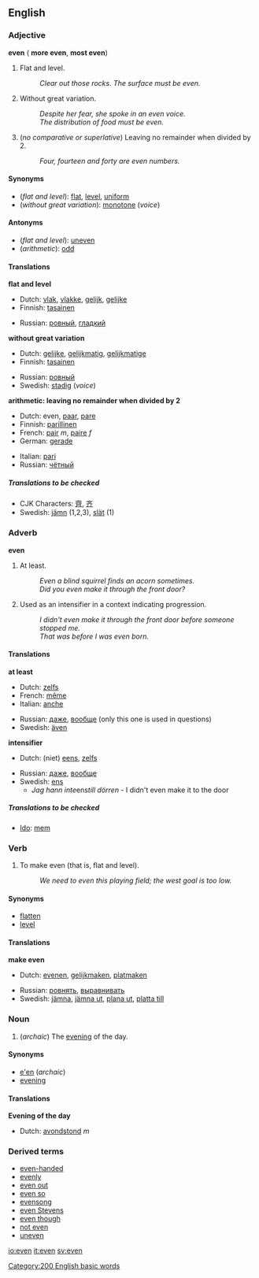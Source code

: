 ==English==
===Adjective===
'''even''' ({{compar}} '''more even''', {{superl}} '''most even''')

#<!--AdjFlat+Level-->Flat and level.
#:''Clear out those rocks.  The surface must be even.''
#<!--AdjWithoutVariation-->Without great variation.
#:''Despite her fear, she spoke in an even voice.''
#:''The distribution of food must be even.''
#<!--AdjDividableBy2-->{{arithmetic}} (''no comparative or superlative'') Leaving no remainder when divided by 2.
#: ''Four, fourteen and forty are even numbers.''

==== Synonyms ====
*<!--AdjFlat+Level-->(''flat and level''): [[flat]], [[level]], [[uniform]]
*<!--AdjWithoutVariation-->(''without great variation''): [[monotone]] (''voice'')

==== Antonyms ====
*<!--AdjFlat+Level-->(''flat and level''): [[uneven]]
*(''arithmetic''): [[odd]]

==== Translations ====
<!--AdjFlat+Level-->'''flat and level'''
{{top}}
*Dutch: [[vlak]], [[vlakke]], [[gelijk]], [[gelijke]]
*Finnish: [[tasainen]]
{{mid}}
*Russian: [[ровный]], [[гладкий]]
{{bottom}}

<!--AdjWithoutVariation-->'''without great variation'''
{{top}}
*Dutch: [[gelijke]], [[gelijkmatig]], [[gelijkmatige]]
*Finnish: [[tasainen]]
{{mid}}
*Russian: [[ровный]]
*Swedish: [[stadig]] (''voice'')
{{bottom}}

<!--AdjDividableBy2-->'''arithmetic: leaving no remainder when divided by 2'''
{{top}}
*Dutch: even, [[paar]], [[pare]]
*Finnish: [[parillinen]]
*French: [[pair#French|pair]] ''m'', [[paire]] ''f''
*German: [[gerade]]
{{mid}}
*Italian: [[pari#Italian|pari]]
*Russian: [[чётный]]
{{bottom}}

=====Translations to be checked=====
<!--Remove this section once all of the translations below have been moved into the tables above.-->
{{checktrans}}
*CJK Characters: [[齊]], [[齐]]
*Swedish: [[jämn]] (1,2,3), [[slät]] (1)

=== Adverb ===
'''even'''

#<!--AdvAtLeast-->At least.
#:''Even a blind squirrel finds an acorn sometimes.''
#:''Did you even make it through the front door?''
#<!--AdvIntensifier-->Used as an intensifier in a context indicating progression. <!-- help? -->
#:''I didn't even make it through the front door before someone stopped me.''
#:''That was before I was even born.''

==== Translations ====

<!--AdvAtLeast-->'''at least'''
{{top}}
*Dutch: [[zelfs]]
*French: [[même]]
*Italian: [[anche]]
{{mid}}
*Russian: [[даже]], [[вообще]] (only this one is used in questions)
*Swedish: [[även]]
{{bottom}}

<!--AdvIntensifier-->'''intensifier'''
{{top}}
*Dutch: (niet) [[eens]], [[zelfs]]
{{mid}}
*Russian: [[даже]], [[вообще]] 
*Swedish: [[ens#Swedish|ens]]
**''Jag hann inte ''ens'' till dörren'' - I didn't even make it to the door
{{bottom}}

=====Translations to be checked=====
<!--Remove this section once all of the translations below have been moved into the tables above.-->
{{checktrans}}
*[[Ido]]: [[mem]]

=== Verb ===
{{en-infl-reg-consonant|even||}}

#<!--VTrMakeFlat--> To make even (that is, flat and level).
#:''We need to even this playing field; the west goal is too low.''

==== Synonyms ====
<!--VTrMakeFlat-->
*[[flatten]]
*[[level]]

====Translations====

<!--VTrMakeFlat-->'''make even'''
{{top}}
*Dutch: [[evenen]], [[gelijkmaken]], [[platmaken]]
{{mid}}
*Russian: [[ровнять]], [[выравнивать]]
*Swedish: [[jämna]], [[jämna ut]], [[plana ut]], [[platta till]]
{{bottom}}

=== Noun ===
#<!--NEvening-->(''archaic'') The [[evening]] of the day.

==== Synonyms ====
<!--NEvening-->
*[[e'en]] (''archaic'')
*[[evening]]

====Translations====

<!--NEvening-->'''Evening of the day'''
{{top}}
*Dutch: [[avondstond]] ''m''
{{mid}}
{{bottom}}

===Derived terms ===
*[[even-handed]]
*[[evenly]]
*[[even out]]
*[[even so]]
*[[evensong]]
*[[even Stevens]]
*[[even though]]
*[[not even]]<!--adverb-->
*[[uneven]]

[[Category:200 English basic words]]

[[io:even]]
[[it:even]]
[[sv:even]]